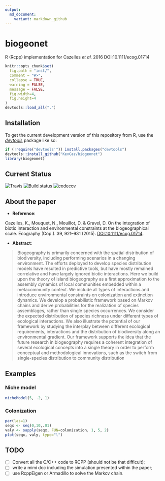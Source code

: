 ```yaml
---
output:
  md_document:
    variant: markdown_github
---
```



# biogeonet

R (Rcpp) implementation for Cazelles *et al.* 2016 DOI:10.1111/ecog.01714

```r
knitr::opts_chunk$set(
  fig.path = "inst/",
  comment = "#>",
  collapse = TRUE,
  warning = FALSE,
  message = FALSE,
  fig.width=4,
  fig.height=4
)
devtools::load_all(".")
```


## Installation

To get the current development version of this repository from R, use the
[*devtools*](http://cran.r-project.org/web/packages/devtools/index.html) package like so:

```r
if (!require("devtools'")) install.packages("devtools")
devtools::install_github("KevCaz/biogeonet")
library(biogeonet)
```


## Current Status

[![Travis](https://travis-ci.org/KevCaz/recruitR.svg?branch=master)](https://travis-ci.org/KevCaz/biogeonet)
[![Build status](https://ci.appveyor.com/api/projects/status/sk3sbvusvcyy0at0?svg=true)](https://ci.appveyor.com/project/KevCaz/biogeonet/build/1.0.7)
[![codecov](https://codecov.io/gh/KevCaz/biogeonet/branch/master/graphs/badge.svg)](https://codecov.io/gh/KevCaz/biogeonet)



## About the paper

- **Reference**:

Cazelles, K., Mouquet, N., Mouillot, D. & Gravel, D. On the integration of biotic interaction and environmental constraints at the biogeographical scale. Ecography (Cop.). 39, 921–931 (2015).
[DOI:10.1111/ecog.01714](http://onlinelibrary.wiley.com/doi/10.1111/ecog.01714/abstract).

- **Abstract**:

> Biogeography is primarily concerned with the spatial distribution of biodiversity, including performing scenarios in a changing environment. The efforts deployed to develop species distribution models have resulted in predictive tools, but have mostly remained correlative and have largely ignored biotic interactions. Here we build upon the theory of island biogeography as a first approximation to the assembly dynamics of local communities embedded within a metacommunity context. We include all types of interactions and introduce environmental constraints on colonization and extinction dynamics. We develop a probabilistic framework based on Markov chains and derive probabilities for the realization of species assemblages, rather than single species occurrences. We consider the expected distribution of species richness under different types of ecological interactions. We also illustrate the potential of our framework by studying the interplay between different ecological requirements, interactions and the distribution of biodiversity along an environmental gradient. Our framework supports the idea that the future research in biogeography requires a coherent integration of several ecological concepts into a single theory in order to perform conceptual and methodological innovations, such as the switch from single-species distribution to community distribution

## Examples

### Niche model

```r
nicheModel(5, .2, 1)
```

### Colonization

```r
par(las=1)
seqx <- seq(0,10,.01)
valy <- sapply(seqx, FUN=colonization, 1, 5, 2)
plot(seqx, valy, type="l")
```


## TODO

- [ ] Convert all the C/C++ code to RCPP (should not be that difficult);
- [ ] write a mimi doc including the simulation presented within the paper;
- [ ] use RcppEigen or Armadillo to solve the Markov chain.

